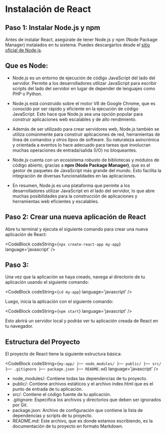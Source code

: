 
# Instalación de React

## Paso 1: Instalar Node.js y npm

Antes de instalar React, asegúrate de tener Node.js y npm (Node Package Manager) instalados en tu sistema. Puedes descargarlos desde el [sitio oficial de Node.js](https://nodejs.org/).

## Que es Node:

- Node.js es un entorno de ejecución de código JavaScript del lado del servidor. Permite a los desarrolladores utilizar JavaScript para escribir scripts del lado del servidor en lugar de depender de lenguajes como PHP o Python.

- Node.js está construido sobre el motor V8 de Google Chrome, que es conocido por ser rápido y eficiente en la ejecución de código JavaScript. Esto hace que Node.js sea una opción popular para construir aplicaciones web escalables y de alto rendimiento.

- Además de ser utilizado para crear servidores web, Node.js también se utiliza comúnmente para construir aplicaciones de red, herramientas de línea de comandos y otros tipos de software. Su naturaleza asincrónica y orientada a eventos lo hace adecuado para tareas que involucran muchas operaciones de entrada/salida (I/O) no bloqueantes.

- Node.js cuenta con un ecosistema robusto de bibliotecas y módulos de código abierto, gracias a **npm (Node Package Manager)**, que es el gestor de paquetes de JavaScript más grande del mundo. Esto facilita la integración de diversas funcionalidades en las aplicaciones.

- En resumen, Node.js es una plataforma que permite a los desarrolladores utilizar JavaScript en el lado del servidor, lo que abre muchas posibilidades para la construcción de aplicaciones y herramientas web eficientes y escalables.

## Paso 2: Crear una nueva aplicación de React

Abre tu terminal y ejecuta el siguiente comando para crear una nueva aplicación de React:

<CodeBlock
  codeString={`
  npx create-react-app my-app
  `} 
  language='javascript'
/>

## Paso 3:

Una vez que la aplicación se haya creado, navega al directorio de tu aplicación usando el siguiente comando:

<CodeBlock
  codeString={`
  cd my-app
  `} 
  language='javascript'
/>

Luego, inicia la aplicación con el siguiente comando:

<CodeBlock
  codeString={`
  npm start
  `} 
  language='javascript'
/>

Esto abrirá un servidor local y podrás ver tu aplicación creada de React en tu navegador.

## Estructura del Proyecto
El proyecto de React tiene la siguiente estructura básica:

<CodeBlock
  codeString={`
  my-app/
  ├── node_modules/
  ├── public/
  ├── src/
  ├── .gitignore
  ├── package.json
  ├── README.md
  `} 
  language='javascript'
/>

- node_modules/: Contiene todas las dependencias de tu proyecto.
- public/: Contiene archivos estáticos y el archivo index.html que es el punto de entrada de tu aplicación.
- src/: Contiene el código fuente de tu aplicación.
- .gitignore: Especifica los archivos y directorios que deben ser ignorados por Git.
- package.json: Archivo de configuración que contiene la lista de dependencias y scripts de tu proyecto.
- README.md: Este archivo, que es donde estamos escribiendo, es la documentación de tu proyecto en formato Markdown.